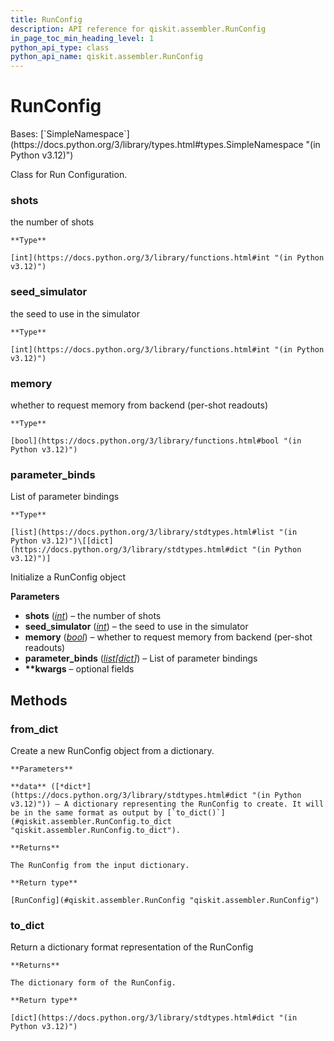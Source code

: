 ```yaml
---
title: RunConfig
description: API reference for qiskit.assembler.RunConfig
in_page_toc_min_heading_level: 1
python_api_type: class
python_api_name: qiskit.assembler.RunConfig
---
```


# RunConfig

<Class id="qiskit.assembler.RunConfig" github="https://github.com/qiskit/qiskit/tree/stable/0.25/qiskit/assembler/run_config.py" signature="qiskit.assembler.RunConfig(shots=None, seed_simulator=None, memory=None, parameter_binds=None, **kwargs)">
  Bases: [`SimpleNamespace`](https://docs.python.org/3/library/types.html#types.SimpleNamespace "(in Python v3.12)")

  Class for Run Configuration.

  ### shots

  <Attribute id="qiskit.assembler.RunConfig.shots" name="shots">
    the number of shots

    **Type**

    [int](https://docs.python.org/3/library/functions.html#int "(in Python v3.12)")
  </Attribute>

  ### seed\_simulator

  <Attribute id="qiskit.assembler.RunConfig.seed_simulator" name="seed_simulator">
    the seed to use in the simulator

    **Type**

    [int](https://docs.python.org/3/library/functions.html#int "(in Python v3.12)")
  </Attribute>

  ### memory

  <Attribute id="qiskit.assembler.RunConfig.memory" name="memory">
    whether to request memory from backend (per-shot readouts)

    **Type**

    [bool](https://docs.python.org/3/library/functions.html#bool "(in Python v3.12)")
  </Attribute>

  ### parameter\_binds

  <Attribute id="qiskit.assembler.RunConfig.parameter_binds" name="parameter_binds">
    List of parameter bindings

    **Type**

    [list](https://docs.python.org/3/library/stdtypes.html#list "(in Python v3.12)")\[[dict](https://docs.python.org/3/library/stdtypes.html#dict "(in Python v3.12)")]
  </Attribute>

  Initialize a RunConfig object

  **Parameters**

  *   **shots** ([*int*](https://docs.python.org/3/library/functions.html#int "(in Python v3.12)")) – the number of shots
  *   **seed\_simulator** ([*int*](https://docs.python.org/3/library/functions.html#int "(in Python v3.12)")) – the seed to use in the simulator
  *   **memory** ([*bool*](https://docs.python.org/3/library/functions.html#bool "(in Python v3.12)")) – whether to request memory from backend (per-shot readouts)
  *   **parameter\_binds** ([*list*](https://docs.python.org/3/library/stdtypes.html#list "(in Python v3.12)")*\[*[*dict*](https://docs.python.org/3/library/stdtypes.html#dict "(in Python v3.12)")*]*) – List of parameter bindings
  *   **\*\*kwargs** – optional fields

  ## Methods

  ### from\_dict

  <Function id="qiskit.assembler.RunConfig.from_dict" name="from_dict" signature="classmethod from_dict(data)">
    Create a new RunConfig object from a dictionary.

    **Parameters**

    **data** ([*dict*](https://docs.python.org/3/library/stdtypes.html#dict "(in Python v3.12)")) – A dictionary representing the RunConfig to create. It will be in the same format as output by [`to_dict()`](#qiskit.assembler.RunConfig.to_dict "qiskit.assembler.RunConfig.to_dict").

    **Returns**

    The RunConfig from the input dictionary.

    **Return type**

    [RunConfig](#qiskit.assembler.RunConfig "qiskit.assembler.RunConfig")
  </Function>

  ### to\_dict

  <Function id="qiskit.assembler.RunConfig.to_dict" name="to_dict" signature="to_dict()">
    Return a dictionary format representation of the RunConfig

    **Returns**

    The dictionary form of the RunConfig.

    **Return type**

    [dict](https://docs.python.org/3/library/stdtypes.html#dict "(in Python v3.12)")
  </Function>
</Class>

